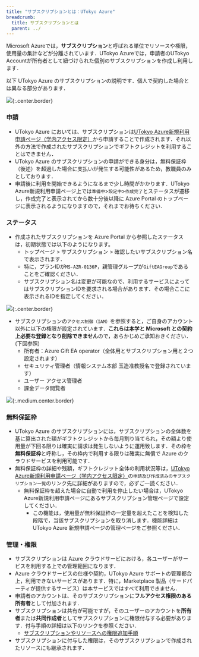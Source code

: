 ```yaml
---
title: "サブスクリプションとは：UTokyo Azure"
breadcrumb:
  title: サブスクリプションとは
  parent: ../
---
```



Microsoft Azureでは，**サブスクリプション**と呼ばれる単位でリソースや権限，使用量の集計などが分離されています．UTokyo Azureでは，申請者のUTokyo Accountが所有者として紐づけられた個別のサブスクリプションを作成し利用します．

<div class="box">
以下 UTokyo Azure のサブスクリプションの説明です．個人で契約した場合とは異なる部分があります．
</div>

![](img/02_subscription.png){:.center.border}


### 申請
- UTokyo Azure においては、サブスクリプションは[UTokyo Azure新規利用申請ページ（学内アクセス限定）](http://azure.itc.u-tokyo.ac.jp/)から申請することで作成されます．それ以外の方法で作成されたサブスクリプションでギフトクレジットを利用することはできません．
- UTokyo Azure のサブスクリプションの申請ができる身分は，無料保証枠（後述）を超過した場合に支払いが発生する可能性があるため，教職員のみとしております．
- 申請後に利用を開始できるようになるまで少し時間がかかります．UTokyo Azure新規利用申請ページ上では`準備中`>`設定中`>`作成完了`とステータスが遷移し，作成完了と表示されてから数十分後以降に Azure Portal のトップページに表示されるようになりますので，それまでお待ちください．


### ステータス
- 作成されたサブスクリプションを Azure Portal から参照したステータスは，初期状態では以下のようになります。
  - トップページ > サブスクリプション > 確認したいサブスクリプション名 で表示されます．
  - 特に，プランIDが`MS-AZR-0136P`，親管理グループが`GiftEAGroup`であることをご確認ください．
  - サブスクリプション名は変更が可能なので、利用するサービスによってはサブスクリプションIDを要求される場合があります．その場合ここに表示されるIDを指定してください．

![](img/01_subscriptionid.png){:.center.border}


- サブスクリプションの`アクセス制御（IAM）`を参照すると，ご自身のアカウント以外に以下の権限が設定されています．**これらは本学と Microsoft との契約上必要な登録となり削除できません**ので，あらかじめご承知おきください．(下図参照)
  - 所有者：Azure Gift EA operator（全体用とサブスクリプション用と２つ設定されます）
  - セキュリティ管理者（情報システム本部 玉造准教授名で登録されています）
  - ユーザー アクセス管理者
  - 課金データ閲覧者

![](img/03_subscriptioniam.png){:.medium.center.border}


### 無料保証枠
- UTokyo Azure のサブスクリプションには，サブスクリプションの全体数を基に算出された額がギフトクレジットから毎月割り当てられ，その額より使用量が下回る限りは確実に請求は発生しないように運用致します．その枠を**無料保証枠**と呼称し，その枠内で利用する限りは確実に無償で Azure のクラウドサービスを利用可能です．
- 無料保証枠の詳細や残額，ギフトクレジット全体の利用状況等は，[UTokyo Azure新規利用申請ページ（学内アクセス限定）](http://azure.itc.u-tokyo.ac.jp/)の`申請及び作成済みのサブスクリプション一覧`のリンク先に詳細がありますので，必ずご一読ください．
  - 無料保証枠を超えた場合に自動で利用を停止したい場合は，UTokyo Azure新規利用申請ページにあるサブスクリプション管理ページで設定してください．
    - この機能は，使用量が無料保証枠の一定量を超えたことを検知した段階で，当該サブスクリプションを取り消します．機能詳細は UTokyo Azure 新規申請ページの管理ページをご参照ください．

### 管理・権限
- サブスクリプションは Azure クラウドサービにおける，各ユーザーがサービスを利用する上での管理範囲になります．
- Azure クラウドサービスの仕様や契約，UTokyo Azure サポートの管理都合上，利用できないサービスがあります．特に，Marketplace 製品（サードパーティが提供するサービス）は本サービスではすべて利用できません．
- 申請者のアカウントは、そのサブスクリプションに**フルアクセス権限のある所有者**として付加されます．
- サブスクリプションは共有が可能ですが，そのユーザーのアカウントを**所有者**または**共同作成者**としてサブスクリプションに権限付与する必要があります．付与手順の詳細は以下のリンクを参照ください．
  - [サブスクリプションやリソースへの権限追加手順](/research_computing/utokyo_azure/faq/addrole)
- サブスクリプションに付与した権限は，そのサブスクリプションで作成されたリソースにも継承されます．
